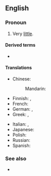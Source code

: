 ==English==

===Pronoun===
{{en-pron|head=[[next to]] [[nothing]]}}

# Very [[little]].
#: {{ux|en|I got it for '''next to nothing''' in the January sales.}}
#: {{ux|en|He pretends to be knowledgeable, but actually he knows '''next to nothing'''.}}

====Derived terms====
* {{l|en|next-to-nothingness}}

====Translations====
{{trans-top|very little}}
* Chinese:
*: Mandarin: {{t+|cmn|微乎其微|tr=wēihūqíwēi|sc=Hani}}
* Finnish: {{t|fi|[[melkein]] [[ilmaiseksi]]}} {{qualifier|of money, "almost free"}}, {{t|fi|juuri|alt=ei juuri mitään}}
* French: {{t+|fr|trois fois rien}}
* German: {{t|de|so gut wie nichts}}, {{t|de|fast nichts}}
* Greek: {{t+|el|τζάμπα}}, {{t+|el|φθηνά}}
{{trans-mid}}
* Italian: {{t|it|quasi niente}}, {{t|it|una miseria}}
* Japanese: {{t|ja|ほとんど何もない|tr=ほとんどなにもない, hotondo nani mo nai|sc=Jpan}}
* Polish: {{t|pl|prawie nic}}
* Russian: {{t|ru|почти́ ничего́}}
* Spanish: {{t|es|casi nada}}
{{trans-bottom}}

===See also===
* {{l|en|for a song}}